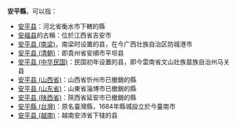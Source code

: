 '''安平縣'''，可以指：
*[[安平县|安平县]]：河北省衡水市下轄的縣
*[[安福县|安福县]]的古稱：位於江西省吉安市
*[[安平县_(南梁)|安平县 (南梁)]]，南梁时设置的县，在今广西壮族自治区防城港市
*[[安平县_(清朝)|安平县 (清朝)]]：即貴州省安順市平坝县
*[[安平县_(中华民国)|安平县 (中华民国)]]：民国初年设置的县，即今雲南省文山壯族苗族自治州马关县
*[[安平县_(山西省)|安平县 (山西省)]]：山西省忻州市已撤銷的縣
*[[安平县_(山东省)|安平县 (山东省)]]：山東省淄博市已撤銷的縣
*[[安平县_(陕西省)|安平县 (陕西省)]]：陝西省延安市已撤銷的縣
*[[安平縣_(台灣)|安平縣 (台灣)]]：原名臺灣縣，1684年縣城設立於今臺南市
*[[安平县_(越南)|安平县 (越南)]]：越南安沛省下辖的县

{{Disambig|A|Cat=三字亚洲县名消歧义}}